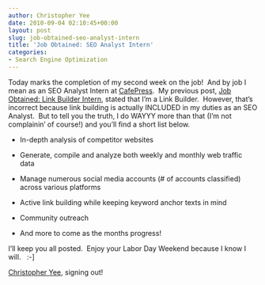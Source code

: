 ```yaml
---
author: Christopher Yee
date: 2010-09-04 02:10:45+00:00
layout: post
slug: job-obtained-seo-analyst-intern
title: 'Job Obtained: SEO Analyst Intern'
categories:
- Search Engine Optimization
---
```


Today marks the completion of my second week on the job!  And by job I mean as an SEO Analyst Intern at [CafePress](http://www.cafepress.com/).  My previous post, [Job Obtained: Link Builder Intern](http://www.christopheryee.org/job-obtained-link-builder-intern/), stated that I'm a Link Builder.  However, that's incorrect because link building is actually INCLUDED in my duties as an SEO Analyst.  But to tell you the truth, I do WAYYY more than that (I'm not complainin' of course!) and you'll find a short list below.



	
  * In-depth analysis of competitor websites

	
  * Generate, compile and analyze both weekly and monthly web traffic data

	
  * Manage numerous social media accounts (# of accounts classified) across various platforms

	
  * Active link building while keeping keyword anchor texts in mind

	
  * Community outreach

	
  * And more to come as the months progress!


I'll keep you all posted.  Enjoy your Labor Day Weekend because I know I will.   :-]

[Christopher Yee](http://www.christopheryee.org), signing out!
